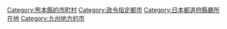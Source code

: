 {{catmore}}
{{Commonscat|Kumamoto, Kumamoto}}
{{DEFAULTSORT:Kumamoto-shi}}
[[Category:熊本縣的市町村|Category:熊本縣的市町村]]
[[Category:政令指定都市|Category:政令指定都市]]
[[Category:日本都道府縣廳所在地|Category:日本都道府縣廳所在地]]
[[Category:九州地方的市|Category:九州地方的市]]